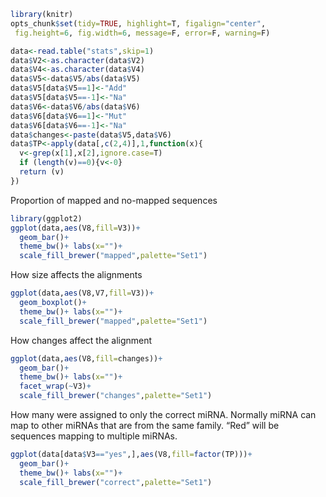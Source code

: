 ```r
library(knitr)
opts_chunk$set(tidy=TRUE, highlight=T, figalign="center",
 fig.height=6, fig.width=6, message=F, error=F, warning=F)
```


```r
data<-read.table("stats",skip=1)
data$V2<-as.character(data$V2)
data$V4<-as.character(data$V4)
data$V5<-data$V5/abs(data$V5)
data$V5[data$V5==1]<-"Add"
data$V5[data$V5==-1]<-"Na"
data$V6<-data$V6/abs(data$V6)
data$V6[data$V6==1]<-"Mut"
data$V6[data$V6==-1]<-"Na"
data$changes<-paste(data$V5,data$V6)
data$TP<-apply(data[,c(2,4)],1,function(x){
  v<-grep(x[1],x[2],ignore.case=T)
  if (length(v)==0){v<-0}
  return (v)
})
```


Proportion of mapped and no-mapped sequences
```r
library(ggplot2)
ggplot(data,aes(V8,fill=V3))+
  geom_bar()+
  theme_bw()+ labs(x="")+
  scale_fill_brewer("mapped",palette="Set1")
```

How size affects the alignments
```r
ggplot(data,aes(V8,V7,fill=V3))+
  geom_boxplot()+
  theme_bw()+ labs(x="")+
  scale_fill_brewer("mapped",palette="Set1")
```

How changes affect the alignment
```r
ggplot(data,aes(V8,fill=changes))+
  geom_bar()+
  theme_bw()+ labs(x="")+
  facet_wrap(~V3)+
  scale_fill_brewer("changes",palette="Set1")
```


How many were assigned to only the correct miRNA. Normally miRNA can map to other miRNAs that are from the same family. "Red" will be sequences mapping to multiple miRNAs.
```r
ggplot(data[data$V3=="yes",],aes(V8,fill=factor(TP)))+
  geom_bar()+
  theme_bw()+ labs(x="")+
  scale_fill_brewer("correct",palette="Set1")
```


